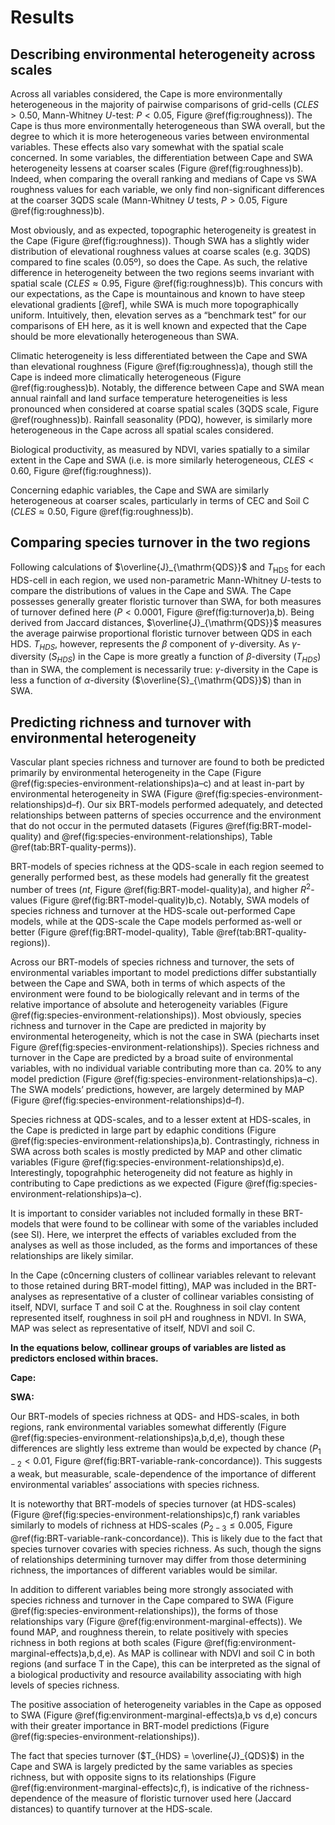 # Results

## Describing environmental heterogeneity across scales

Across all variables considered, the Cape is more environmentally heterogeneous in the majority of pairwise comparisons of grid-cells ($CLES > 0.50$, Mann-Whitney $U$-test: $P < 0.05$, Figure \@ref(fig:roughness)). The Cape is thus more environmentally heterogeneous than SWA overall, but the degree to which it is more heterogeneous varies between environmental variables. These effects also vary somewhat with the spatial scale concerned. In some variables, the differentiation between Cape and SWA heterogeneity lessens at coarser scales (Figure \@ref(fig:roughness)b). Indeed, when comparing the overall ranking and medians of Cape vs SWA roughness values for each variable, we only find non-significant differences at the coarser 3QDS scale (Mann-Whitney $U$ tests, $P > 0.05$, Figure \@ref(fig:roughness)b).

Most obviously, and as expected, topographic heterogeneity is greatest in the Cape (Figure \@ref(fig:roughness)). Though SWA has a slightly wider distribution of elevational roughness values at coarse scales (e.g. 3QDS) compared to fine scales (0.05º), so does the Cape. As such, the relative difference in heterogeneity between the two regions seems invariant with spatial scale ($CLES \approx 0.95$, Figure \@ref(fig:roughness)b). This concurs with our expectations, as the Cape is mountainous and known to have steep elevational gradients [@ref], while SWA is much more topographically uniform.
Intuitively, then, elevation serves as a "benchmark test" for our comparisons of EH here, as it is well known and expected that the Cape should be more elevationally heterogeneous than SWA.

Climatic heterogeneity is less differentiated between the Cape and SWA than elevational roughness (Figure \@ref(fig:roughness)a), though still the Cape is indeed more climatically heterogeneous (Figure \@ref(fig:roughess)b). Notably, the difference between Cape and SWA mean annual rainfall and land surface temperature heterogeneities is less pronounced when considered at coarse spatial scales (3QDS scale, Figure \@ref(roughness)b). Rainfall seasonality (PDQ), however, is similarly more heterogeneous in the Cape across all spatial scales considered.

Biological productivity<!--TODO: expand what NDVI "means"-->, as measured by NDVI, varies spatially to a similar extent in the Cape and SWA (i.e. is more similarly heterogeneous, $CLES < 0.60$, Figure \@ref(fig:roughness)).

Concerning edaphic variables, the Cape and SWA are similarly heterogeneous at coarser scales, particularly in terms of CEC and Soil C ($CLES \approx 0.50$, Figure \@ref(fig:roughness)b).

## Comparing species turnover in the two regions

Following calculations of $\overline{J}_{\mathrm{QDS}}$ and $T_{\mathrm{HDS}}$ for each HDS-cell in each region, we used non-parametric Mann-Whitney $U$-tests to compare the distributions of values in the Cape and SWA. The Cape possesses generally greater floristic turnover than SWA, for both measures of turnover defined here ($P < 0.0001$, Figure \@ref(fig:turnover)a,b). Being derived from Jaccard distances, $\overline{J}_{\mathrm{QDS}}$ measures the average pairwise proportional floristic turnover between QDS in each HDS. $T_{HDS}$, however, represents the $\beta$ component of $\gamma$-diversity. As $\gamma$-diversity ($S_{HDS}$) in the Cape is more greatly a function of $\beta$-diversity ($T_{HDS}$) than in SWA, the complement is necessarily true: $\gamma$-diversity in the Cape is less a function of $\alpha$-diversity ($\overline{S}_{\mathrm{QDS}}$) than in SWA.

## Predicting richness and turnover with environmental heterogeneity

Vascular plant species richness and turnover are found to both be predicted primarily by environmental heterogeneity in the Cape (Figure \@ref(fig:species-environment-relationships)a--c) and at least in-part by environmental heterogeneity in SWA (Figure \@ref(fig:species-environment-relationships)d--f). Our six BRT-models performed adequately, and detected relationships between patterns of species occurrence and the environment that do not occur in the permuted datasets (Figures \@ref(fig:BRT-model-quality) and \@ref(fig:species-environment-relationships), Table \@ref(tab:BRT-quality-perms)).

BRT-models of species richness at the QDS-scale in each region seemed to generally performed best, as these models had generally fit the greatest number of trees ($nt$, Figure \@ref(fig:BRT-model-quality)a), and higher $R^2$-values (Figure \@ref(fig:BRT-model-quality)b,c). Notably, SWA models of species richness and turnover at the HDS-scale out-performed Cape models, while at the QDS-scale the Cape models performed as-well or better (Figure \@ref(fig:BRT-model-quality), Table \@ref(tab:BRT-quality-regions)).

<!--### Ranking biologically important environmental axes-->

Across our BRT-models of species richness and turnover, the sets of environmental variables important to model predictions differ substantially between the Cape and SWA, both in terms of which aspects of the environment were found to be biologically relevant and in terms of the relative importance of absolute and heterogeneity variables (Figure \@ref(fig:species-environment-relationships)). Most obviously, species richness and turnover in the Cape are predicted in majority by environmental heterogeneity, which is not the case in SWA (piecharts inset Figure \@ref(fig:species-environment-relationships)). Species richness and turnover in the Cape are predicted by a broad suite of environmental variables, with no individual variable contributing more than ca. 20% to any model prediction (Figure \@ref(fig:species-environment-relationships)a--c). The SWA models' predictions, however, are largely determined by MAP (Figure \@ref(fig:species-environment-relationships)d--f).

Species richness at QDS-scales, and to a lesser extent at HDS-scales, in the Cape is predicted in large part by edaphic conditions (Figure \@ref(fig:species-environment-relationships)a,b). Contrastingly, richness in SWA across both scales is mostly predicted by MAP and other climatic variables (Figure \@ref(fig:species-environment-relationships)d,e). Interestingly, topograhphic heterogeneity did not feature as highly in contributing to Cape predictions as we expected (Figure \@ref(fig:species-environment-relationships)a--c).

<!--TODO: where to put this para?-->It is important to consider variables not included formally in these BRT-models that were found to be collinear with some of the variables included (see SI). Here, we interpret the effects of variables excluded from the analyses as well as those included, as the forms and importances of these relationships are likely similar.

In the Cape (c0ncerning clusters of collinear variables relevant to relevant to those retained during BRT-model fitting), MAP was included in the BRT-analyses as representative of a cluster of collinear variables consisting of itself, NDVI, surface T and soil C at the. Roughness in soil clay content represented itself, roughness in soil pH and roughness in NDVI. In SWA, MAP was select as representative of itself, NDVI and soil C.

**In the equations below, collinear groups of variables are listed as predictors enclosed within braces.**
 
**Cape:**

\begin{align*}
  \overline{S}_{\mathrm{QDS}} &\sim
    pH + 
    RSurfT + 
    &&\begin{Bmatrix}
      MAP \\ NDVI \\ SurfT \\ SoilC
    \end{Bmatrix} +
    \begin{Bmatrix}
      RClay \\ RpH
    \end{Bmatrix} +
    RElev \\
  S_{\mathrm{HDS}} &\sim
    RSurfT + 
    RElev +
    RCEC +
    &\begin{Bmatrix}
      RMAP \\ RPDQ \\ RNDVI
    \end{Bmatrix} +
    &\begin{Bmatrix}
      MAP \\ NDVI \\ SurfT \\ SoilC
    \end{Bmatrix} \\
  T_{\mathrm{HDS}} &\sim
    RElev +
    RSurfT + 
    &\begin{Bmatrix}
      RMAP \\ RPDQ \\ RNDVI
    \end{Bmatrix} + &
    Elev +
    RCEC
\end{align*}

**SWA:**

\begin{align*}
  \overline{S}_{\mathrm{QDS}} &\sim
    \begin{Bmatrix}
      MAP \\ NDVI \\ SoilC
    \end{Bmatrix} +
    PDQ +
    RMAP \\
  S_{\mathrm{HDS}} &\sim 
    \begin{Bmatrix}
      MAP \\ NDVI \\ SoilC
    \end{Bmatrix} +
    CEC +
    RElev \\
  T_{\mathrm{HDS}} &\sim 
    \begin{Bmatrix}
      MAP \\ NDVI \\ SoilC
    \end{Bmatrix} +
    RElev +
    CEC
\end{align*}

Our BRT-models of species richness at QDS- and HDS-scales, in both regions, rank environmental variables somewhat differently (Figure \@ref(fig:species-environment-relationships)a,b,d,e), though these differences are slightly less extreme than would be expected by chance ($P_{1-2} < 0.01$, Figure \@ref(fig:BRT-variable-rank-concordance)). This suggests a weak, but measurable, scale-dependence of the importance of different environmental variables' associations with species richness.

It is noteworthy that BRT-models of species turnover (at HDS-scales) (Figure \@ref(fig:species-environment-relationships)c,f) rank variables similarly to models of richness at HDS-scales ($P_{2-3} \le 0.005$, Figure \@ref(fig:BRT-variable-rank-concordance)). This is likely due to the fact that species turnover covaries with species richness. As such, though the signs of relationships determining turnover may differ from those determining richness, the importances of different variables would be similar.

<!--### Describing the forms of environmental relationships-->

In addition to different variables being more strongly associated with species richness and turnover in the Cape compared to SWA (Figure \@ref(fig:species-environment-relationships)), the forms of those relationships vary (Figure \@ref(fig:environment-marginal-effects)). We found MAP, and roughness therein, to relate positively with species richness in both regions at both scales (Figure \@ref(fig:environment-marginal-effects)a,b,d,e). As MAP is collinear with NDVI and soil C in both regions (and surface T in the Cape), this can be interpreted as the signal of a biological productivity and resource availability associating with high levels of species richness.

The positive association of heterogeneity variables in the Cape as opposed to SWA (Figure \@ref(fig:environment-marginal-effects)a,b vs d,e) concurs with their greater importance in BRT-model predictions (Figure \@ref(fig:species-environment-relationships)).

The fact that species turnover ($T_{HDS} = \overline{J}_{QDS}$) in the Cape and SWA is largely predicted by the same variables as species richness, but with opposite signs to its relationships (Figure \@ref(fig:environment-marginal-effects)c,f), is indicative of the richness-dependence of the measure of floristic turnover used here (Jaccard distances) to quantify turnover at the HDS-scale. <!--TODO: expand-->
